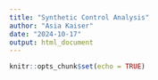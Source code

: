```yaml
---
title: "Synthetic Control Analysis"
author: "Asia Kaiser"
date: "2024-10-17"
output: html_document
---
```


```r
knitr::opts_chunk$set(echo = TRUE)
```


